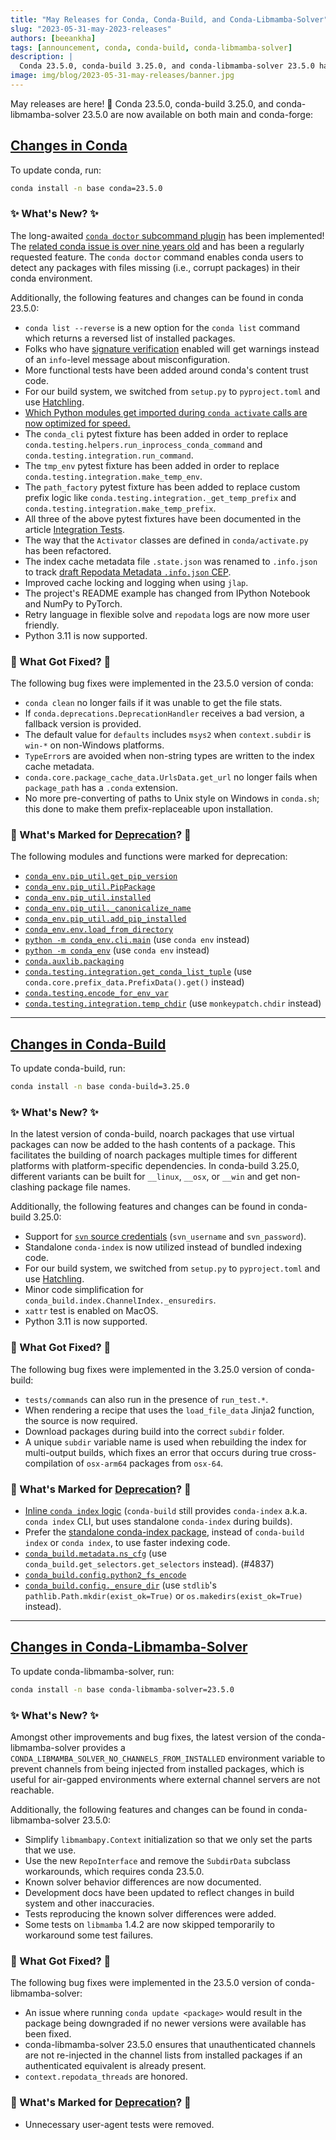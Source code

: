 ```yaml
---
title: "May Releases for Conda, Conda-Build, and Conda-Libmamba-Solver"
slug: "2023-05-31-may-2023-releases"
authors: [beeankha]
tags: [announcement, conda, conda-build, conda-libmamba-solver]
description: |
  Conda 23.5.0, conda-build 3.25.0, and conda-libmamba-solver 23.5.0 have been released! 🎉
image: img/blog/2023-05-31-may-releases/banner.jpg
---
```


May releases are here! 🎊 Conda 23.5.0, conda-build 3.25.0, and conda-libmamba-solver 23.5.0 are now available on both main and conda-forge:

## [Changes in Conda](https://github.com/conda/conda/releases/tag/23.5.0)

To update conda, run:

```bash
conda install -n base conda=23.5.0
```

### ✨ What's New? ✨

The long-awaited [`conda doctor` subcommand plugin](/blog/2023-06-01-conda-doctor) has been implemented! The [related conda issue is over nine years old](https://github.com/conda/conda/issues/474) and has been a regularly requested feature. The `conda doctor` command enables conda users to detect any packages with files missing (i.e., corrupt packages) in their conda environment.

<!-- truncate -->

Additionally, the following features and changes can be found in conda 23.5.0:

- `conda list --reverse` is a new option for the `conda list` command which returns a reversed list of installed packages.
- Folks who have [signature verification](https://www.anaconda.com/blog/conda-signature-verification) enabled will get warnings instead of an `info`-level message about misconfiguration.
- More functional tests have been added around conda's content trust code.
- For our build system, we switched from `setup.py` to `pyproject.toml` and use [Hatchling](https://pypi.org/project/hatchling/).
- [Which Python modules get imported during `conda activate` calls are now optimized for speed.](https://github.com/conda/conda/pull/12550)
- The `conda_cli` pytest fixture has been added in order to replace `conda.testing.helpers.run_inprocess_conda_command` and `conda.testing.integration.run_command`.
- The `tmp_env` pytest fixture has been added in order to replace `conda.testing.integration.make_temp_env`.
- The `path_factory` pytest fixture has been added to replace custom prefix logic like `conda.testing.integration._get_temp_prefix` and `conda.testing.integration.make_temp_prefix`.
- All three of the above pytest fixtures have been documented in the article [Integration Tests](https://docs.conda.io/projects/conda/en/stable/dev-guide/writing-tests/integration-tests.html).
- The way that the `Activator` classes are defined in `conda/activate.py` has been refactored.
- The index cache metadata file `.state.json` was renamed to `.info.json` to track [draft Repodata Metadata `.info.json` CEP](https://github.com/conda-incubator/ceps/pull/48).
- Improved cache locking and logging when using `jlap`.
- The project's README example has changed from IPython Notebook and NumPy to PyTorch.
- Retry language in flexible solve and `repodata` logs are now more user friendly.
- Python 3.11 is now supported.

### 🔧 What Got Fixed? 🔧

The following bug fixes were implemented in the 23.5.0 version of conda:

- `conda clean` no longer fails if it was unable to get the file stats.
- If `conda.deprecations.DeprecationHandler` receives a bad version, a fallback version is provided.
- The default value for `defaults` includes `msys2` when `context.subdir` is `win-*` on non-Windows platforms.
- `TypeError`s are avoided when non-string types are written to the index cache metadata.
- `conda.core.package_cache_data.UrlsData.get_url` no longer fails when `package_path` has a `.conda` extension.
- No more pre-converting of paths to Unix style on Windows in `conda.sh`; this done to make them prefix-replaceable upon installation.

### 🌅 What's Marked for [Deprecation](https://github.com/conda-incubator/ceps/blob/main/cep-9.md)? 🌅

The following modules and functions were marked for deprecation:

- [`conda_env.pip_util.get_pip_version`](https://github.com/conda/conda/pull/12492)
- [`conda_env.pip_util.PipPackage`](https://github.com/conda/conda/pull/12492)
- [`conda_env.pip_util.installed`](https://github.com/conda/conda/pull/12492)
- [`conda_env.pip_util._canonicalize_name`](https://github.com/conda/conda/pull/12492)
- [`conda_env.pip_util.add_pip_installed`](https://github.com/conda/conda/pull/12492)
- [`conda_env.env.load_from_directory`](https://github.com/conda/conda/pull/12492)
- [`python -m conda_env.cli.main`](https://github.com/conda/conda/pull/12492) (use `conda env` instead)
- [`python -m conda_env`](https://github.com/conda/conda/pull/12492) (use `conda env` instead)
- [`conda.auxlib.packaging`](https://github.com/conda/conda/pull/12509)
- [`conda.testing.integration.get_conda_list_tuple`](https://github.com/conda/conda/pull/12676) (use `conda.core.prefix_data.PrefixData().get()` instead)
- [`conda.testing.encode_for_env_var`](https://github.com/conda/conda/pull/12677)
- [`conda.testing.integration.temp_chdir`](https://github.com/conda/conda/pull/12678) (use `monkeypatch.chdir` instead)

---

## [Changes in Conda-Build](https://github.com/conda/conda-build/releases/tag/3.25.0)

To update conda-build, run:

```bash
conda install -n base conda-build=3.25.0
```

### ✨ What's New? ✨

In the latest version of conda-build, noarch packages that use virtual packages can now be added to the hash contents of a package. This facilitates the building of noarch packages multiple times for different platforms with platform-specific dependencies. In conda-build 3.25.0, different variants can be built for `__linux`, `__osx`, or `__win` and get non-clashing package file names.

Additionally, the following features and changes can be found in conda-build 3.25.0:

- Support for [`svn` source credentials](https://docs.conda.io/projects/conda-build/en/3.25.x/resources/define-metadata.html#source-from-svn) (`svn_username` and `svn_password`).
- Standalone `conda-index` is now utilized instead of bundled indexing code.
- For our build system, we switched from `setup.py` to `pyproject.toml` and use [Hatchling](https://pypi.org/project/hatchling/).
- Minor code simplification for `conda_build.index.ChannelIndex._ensuredirs`.
- `xattr` test is enabled on MacOS.
- Python 3.11 is now supported.

### 🔧 What Got Fixed? 🔧

The following bug fixes were implemented in the 3.25.0 version of conda-build:

- `tests/commands` can also run in the presence of `run_test.*`.
- When rendering a recipe that uses the `load_file_data` Jinja2 function, the source is now required.
- Download packages during build into the correct `subdir` folder.
- A unique `subdir` variable name is used when rebuilding the index for multi-output builds, which fixes an error that occurs during true cross-compilation of `osx-arm64` packages from `osx-64`.

### 🌅 What's Marked for [Deprecation](https://github.com/conda-incubator/ceps/blob/main/cep-9.md)? 🌅

- [Inline `conda index` logic](https://github.com/conda/conda-build/pull/4828) (`conda-build` still provides `conda-index` a.k.a. `conda index` CLI, but uses standalone `conda-index` during builds).
- Prefer the [standalone conda-index package](https://conda.github.io/conda-index/), instead of `conda-build index` or `conda index`, to use faster indexing code.
- [`conda_build.metadata.ns_cfg`](https://github.com/conda/conda-build/pull/4837) (use `conda_build.get_selectors.get_selectors` instead). (#4837)
- [`conda_build.config.python2_fs_encode`](https://github.com/conda/conda-build/pull/4843)
- [`conda_build.config._ensure_dir`](https://github.com/conda/conda-build/pull/4843) (use `stdlib`'s `pathlib.Path.mkdir(exist_ok=True)` or `os.makedirs(exist_ok=True)` instead).

---

## [Changes in Conda-Libmamba-Solver](https://github.com/conda/conda-libmamba-solver/releases/tag/23.5.0)

To update conda-libmamba-solver, run:

```bash
conda install -n base conda-libmamba-solver=23.5.0
```

### ✨ What's New? ✨

Amongst other improvements and bug fixes, the latest version of the conda-libmamba-solver provides a `CONDA_LIBMAMBA_SOLVER_NO_CHANNELS_FROM_INSTALLED` environment variable to prevent channels from being injected from installed packages, which is useful for air-gapped environments where external channel servers are not reachable.

Additionally, the following features and changes can be found in conda-libmamba-solver 23.5.0:

- Simplify `libmambapy.Context` initialization so that we only set the parts that we use.
- Use the new `RepoInterface` and remove the `SubdirData` subclass workarounds, which requires conda 23.5.0.
- Known solver behavior differences are now documented.
- Development docs have been updated to reflect changes in build system and other inaccuracies.
- Tests reproducing the known solver differences were added.
- Some tests on `libmamba` 1.4.2 are now skipped temporarily to workaround some test failures.

### 🔧 What Got Fixed? 🔧

The following bug fixes were implemented in the 23.5.0 version of conda-libmamba-solver:

- An issue where running `conda update <package>` would result in the package being downgraded if no newer versions were available has been fixed.
- conda-libmamba-solver 23.5.0 ensures that unauthenticated channels are not re-injected in the channel lists from installed packages if an authenticated equivalent is already present.
- `context.repodata_threads` are honored.

### 🌅 What's Marked for [Deprecation](https://github.com/conda-incubator/ceps/blob/main/cep-9.md)? 🌅

- Unnecessary user-agent tests were removed.

